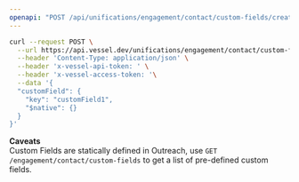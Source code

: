 ```yaml
---
openapi: "POST /api/unifications/engagement/contact/custom-fields/create"
---
```


<RequestExample>

```bash Request
curl --request POST \
  --url https://api.vessel.dev/unifications/engagement/contact/custom-fields/create \
  --header 'Content-Type: application/json' \
  --header 'x-vessel-api-token: ' \
  --header 'x-vessel-access-token: '\
  --data '{
  "customField": {
    "key": "customField1",
    "$native": {}
  }
}'
```

</RequestExample>

**Caveats**  
Custom Fields are statically defined in Outreach, use `GET /engagement/contact/custom-fields` to get a list of pre-defined custom fields.
